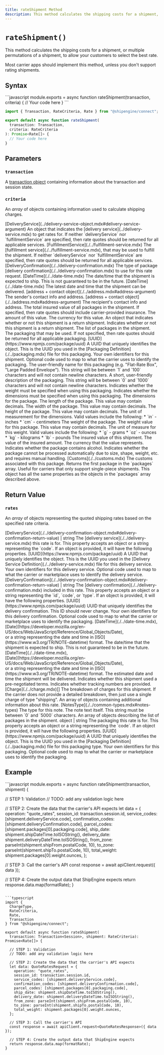 ```yaml
---
title: rateShipment Method
description: This method calculates the shipping costs for a shipment, or multiple permutations of a shipment, to allow your customers to select the best rate.
---
```



`rateShipment()`
===========================
This method calculates the shipping costs for a shipment, or multiple permutations of a shipment, to allow your customers to select the best rate.

Most carrier apps should implement this method, unless you don't support rating shipments.


Syntax
-----------------------------------------------
<CodeWrapper>
```javascript
module.exports = async function rateShipment(transaction, criteria) {
  // Your code here
}
```

```typescript
import { Transaction, RateCriteria, Rate } from "@shipengine/connect";

export default async function rateShipment(
  transaction: Transaction,
  criteria: RateCriteria
): Promise<Rate[]> {
  // Your code here
}
```
</CodeWrapper>



Parameters
-----------------------------------------------

### `transaction`
A [transaction object](../transaction.mdx) containing information about the transaction and session state.

### `criteria`
An _array_ of objects containing information used to calculate shipping charges.

<Reference>

  <Field name="deliveryService" nullable={true}>
    <Type>
      [DeliveryService](../delivery-service-object.mdx#delivery-service-argument)
    </Type>
    <Description>
      An object that indicates the [delivery service](../delivery-service.mdx) to get rates for. If neither `deliveryService` nor `fulfillmentService` are specified, then rate quotes should be returned for all applicable services.
    </Description>
  </Field>

  <Field name="fulfillmentService" nullable={true}>
    <Type>
      [FulfillmentService](./../fulfillment-service.mdx)
    </Type>
    <Description>
      The [fulfillment service](./../fulfillment-service.mdx), that may be used to fulfill the shipment. If neither `deliveryService` nor `fulfillmentService` are specified, then rate quotes should be returned for all applicable services.
    </Description>
  </Field>

  <Field name="deliveryConfirmation" nullable={true}>
    <Type>
      [DeliveryConfirmation](./../delivery-confirmation.mdx)
    </Type>
    <Description>
      The type of package [delivery confirmation](./../delivery-confirmation.mdx) to use for this rate request.
    </Description>
  </Field>

  <Field name="shipDateTime" nullable={false}>
    <Type>
      [DateTime](./../date-time.mdx)
    </Type>
    <Description>
      The date/time that the shipment is expected to ship. This is not guaranteed to be in the future.
    </Description>
  </Field>

  <Field name="deliveryDateTime" nullable={false}>
    <Type>
      [DateTime](./../date-time.mdx)
    </Type>
    <Description>
      The latest date and time that the shipment can be delivered.
    </Description>
  </Field>

  <Field name="shipFrom" nullable={false}>
    <Type>
      [address + contact object](./../address.mdx#address-argument)
    </Type>
    <Description>
      The sender's contact info and address.
    </Description>
  </Field>

  <Field name="shipTo" nullable={false}>
    <Type>
      [address + contact object](./../address.mdx#address-argument)
    </Type>
    <Description>
      The recipient's contact info and address.
    </Description>
  </Field>

  <Field name="totalInsuredValue" type="object" nullable={true}>
    <Description>
      The total insured value of all packages in the shipment. If specified, then rate quotes should include carrier-provided insurance.
    </Description>
  </Field>

  <Field name="totalInsuredValue.value" type="number" nullable={false}>
    <Description>
      The amount of this value.
    </Description>
  </Field>

  <Field name="totalInsuredValue.currency" type="string" nullable={false}>
    <Description>
      The currency for this value.
    </Description>
  </Field>

  <Field name="returns" type="object" nullable={false}>
    <Description>
      An object that indicates whether or not this shipment is a return shipment.
    </Description>
  </Field>

  <Field name="returns.isReturn" type="boolean" nullable={false}>
    <Description>
      Indicates whether or not this shipment is a return shipment.
    </Description>
  </Field>

  <Field name="packages" type="object[]" nullable={false}>
    <Description>
      The list of packages in the shipment.
    </Description>
  </Field>

  <Field name="packages[].packaging" type="object" nullable={true}>
    <Description>
      The packaging that may be used. If not specified, then rate quotes should be returned for all applicable packaging.
    </Description>
  </Field>

  <Field name="packages[].packaging.id" nullable={false}>
    <Type>
      [UUID](https://www.npmjs.com/package/uuid)
    </Type>
    <Description>
      A UUID that uniquely identifies the object. This is the UUID you used in the [Packaging Definition](./../packaging.mdx) file for this packaging.
    </Description>
  </Field>

  <Field name="packages[].packaging.identifiers" type="object" nullable={false}>
    <Description>
      Your own identifiers for this shipment.
    </Description>
  </Field>

  <Field name="packages[].packaging.code" type="string" nullable={false}>
    <Description>
      Optional code used to map to what the carrier uses to identify the packaging.
    </Description>
  </Field>

  <Field name="packages[].packaging.name" type="string" nullable={false}>
    <Description>
      The user-friendly name for this packaging (e.g. "Flat-Rate Box", "Large Padded Envelope"). This string will be between `1` and `100` characters and will not contain newline characters.
    </Description>
  </Field>

  <Field name="packages[].packaging.description" type="string" nullable={false}>
    <Description>
      A short, user-friendly description of the packaging. This string will be between `0` and `1000` characters and will not contain newline characters.
    </Description>
  </Field>

  <Field name="packages[].packaging.requiresWeight" type="boolean" nullable={false}>
    <Description>
      Indicates whether the weight must be specified when using this packaging.
    </Description>
  </Field>

  <Field name="packages[].packaging.requiresDimensions" type="boolean" nullable={false}>
    <Description>
      Indicates whether the dimensions must be specified when using this packaging.
    </Description>
  </Field>

  <Field name="packages[].dimensions" type="object" nullable={true}>
    <Description>
      The dimensions for the package.
    </Description>
  </Field>

  <Field name="packages[].dimensions.length" type="number" nullable={false}>
    <Description>
      The length of the package. This value may contain decimals.
    </Description>
  </Field>

  <Field name="packages[].dimensions.width" type="number" nullable={false}>
    <Description>
      The width of the package. This value may contain decimals.
    </Description>
  </Field>

  <Field name="packages[].dimensions.height" type="number" nullable={false}>
    <Description>
      The height of the package. This value may contain decimals.
    </Description>
  </Field>

  <Field name="packages[].dimensions.unit" type="string" nullable={false}>
    <Description>
      The unit of measurement for the dimensions. Valid values include the following:
      * `in` - inches
      * `cm` - centimeters
    </Description>
  </Field>

  <Field name="packages[].weight" type="object" nullable={false}>
    <Description>
      The weight of the package.
    </Description>
  </Field>

  <Field name="packages[].weight.value" type="number" nullable={false}>
    <Description>
      The weight value for this package. This value may contain decimals.
    </Description>
  </Field>

  <Field name="packages[].weight.unit" type="string" nullable={false}>
    <Description>
      The unit of measure for this weight. Valid values include the following:
      * `g` - grams
      * `oz` - ounces
      * `kg` - kilograms
      * `lb` - pounds
    </Description>
  </Field>

  <Field name="packages[].insuredValue" type="object" nullable={true}>
    <Description>
      The insured value of this shipment.
    </Description>
  </Field>

  <Field name="packages[].insuredValue.value" type="number" nullable={false}>
    <Description>
      The value of the insured amount.
    </Description>
  </Field>

  <Field name="packages[].insuredValue.currency" type="string" nullable={false}>
    <Description>
      The currency that the value represents.
    </Description>
  </Field>

  <Field name="packages[].containsAlcohol" type="boolean" nullable={false}>
    <Description>
      Indicates whether the package contains alcohol.
    </Description>
  </Field>

  <Field name="packages[].isNonMachineable" type="boolean" nullable={false}>
    <Description>
      Indicates whether the package cannot be processed automatically due to size, shape, weight, etc. and requires manual handling.
    </Description>
  </Field>

  <Field name="packages[].customs" nullable={true}>
    <Type>
      [Customs](./../customs.mdx)
    </Type>
    <Description>
      The customs associated with this package.
    </Description>
  </Field>

  <Field name="package" type="object" nullable={false}>
    <Description>
      Returns the first package in the `packages` array. Useful for carriers that only support single-piece shipments. This object has all the same properties as the objects in the `packages` array described above.
    </Description>
  </Field>

</Reference>



Return Value
-----------------------------------------------
### `rates`
An _array_ of objects representing the quoted shipping rates based on the specified rate criteria.

<Reference>

  <Field name="deliveryService" required={true}>
    <Type>
      [DeliveryService](./../delivery-confirmation-object.mdx#delivery-confirmation-return-value) | string
    </Type>
    <Description>
      The [delivery service](./../delivery-service.mdx) this rate is for.
      This property accepts an object or a string representing the `code`. If an object is provided, it will have the following properties.
    </Description>
  </Field>

  <Field name="deliveryService.id" required={true}>
    <Type>
      [UUID](https://www.npmjs.com/package/uuid)
    </Type>
    <Description>
      A UUID that uniquely identifies the object. This is the UUID you used in the [Delivery Service Definition](./../delivery-service.mdx) file for this delivery service.
    </Description>
  </Field>

  <Field name="deliveryService.identifiers" type="object" required={false}>
    <Description>
      Your own identifiers for this delivery service.
    </Description>
  </Field>

  <Field name="deliveryService.code" type="string" required={false}>
    <Description>
      Optional code used to map to what the carrier or marketplace uses to identify the delivery service.
    </Description>
  </Field>

  <Field name="deliveryConfirmation" required={true}>
    <Type>
      [DeliveryConfirmation](./../delivery-confirmation-object.mdx#delivery-confirmation-return-value) | string
    </Type>
    <Description>
      The [delivery confirmation](./../delivery-confirmation.mdx) included in this rate. This property accepts an object or a string representing the `id`, `code`, or `type`. If an object is provided, it will have the following properties.
    </Description>
  </Field>

  <Field name="deliveryConfirmation.id" required={true}>
    <Type>
      [UUID](https://www.npmjs.com/package/uuid)
    </Type>
    <Description>
      UUID that uniquely identifies the delivery confirmation. This ID should never change.
    </Description>
  </Field>

  <Field name="deliveryConfirmation.identifiers" type="object" required={false}>
    <Description>
      Your own identifiers for this delivery confirmation.
    </Description>
  </Field>

  <Field name="deliveryConfirmation.code" type="string" required={false}>
    <Description>
      Optional code used to map to what the carrier or marketplace uses to identify the packaging.
    </Description>
  </Field>

  <Field name="shipDateTime" required={false}>
    <Type>
      [DateTime](./../date-time.mdx), <br/>
      [Date](https://developer.mozilla.org/en-US/docs/Web/JavaScript/Reference/Global_Objects/Date), <br/>
      or a string representing the date and time in [ISO](https://www.w3.org/TR/NOTE-datetime) format.
    </Type>
    <Description>
      The date/time that the shipment is expected to ship.  This is not guaranteed to be in the future.
    </Description>
  </Field>

  <Field name="deliveryDateTime" required={false}>
    <Type>
      [DateTime](./../date-time.mdx), <br/>
      [Date](https://developer.mozilla.org/en-US/docs/Web/JavaScript/Reference/Global_Objects/Date), <br/>
      or a string representing the date and time in [ISO](https://www.w3.org/TR/NOTE-datetime) format.
    </Type>
    <Description>
      The estimated date and time the shipment will be delivered.
    </Description>
  </Field>

  <Field name="isNegotiatedRate" type="boolean" required={false}>
    <Description>
      Indicates whether this shipment used a pre-negotiated terms.
    </Description>
  </Field>

  <Field name="isTrackable" type="boolean" required={false}>
    <Description>
      Indicates whether tracking numbers are provided.
    </Description>
  </Field>

  <Field name="charges" required={true}>
    <Type>
      [Charge](./../charge.mdx)[]
    </Type>
    <Description>
      The breakdown of charges for this shipment.  If the carrier does not provide a detailed breakdown, then just use a single charge of type "shipping".
    </Description>
  </Field>

  <Field name="notes" type="object[]" required={false}>
    <Description>
      An array of objects containing additional information about this rate.
    </Description>
  </Field>

  <Field name="notes[].type" required={true}>
    <Type>
      [NotesType](./../common-types.mdx#notes-types)
    </Type>
    <Description>
      The type for this note.
    </Description>
  </Field>

  <Field name="notes[].text" type="string" required={false}>
    <Description>
      The note text itself. This string must be between `0` and `5000` characters.
    </Description>
  </Field>

  <Field name="packages" type="object[]" required={false}>
    <Description>
      An array of objects describing the list of packages in the shipment.
    </Description>
  </Field>

  <Field name="packages[].packaging" required={true}>
    <Type>
      object | string
    </Type>
    <Description>
      The packaging this rate is for. This property accepts an object or a string representing the `code`. If an object is provided, it will have the following properties.
    </Description>
  </Field>

  <Field name="packages[].packaging.id" required={true}>
    <Type>
      [UUID](https://www.npmjs.com/package/uuid)
    </Type>
    <Description>
      A UUID that uniquely identifies the object. This is the UUID you used in the [Packaging Definition](./../packaging.mdx) file for this packaging type.
    </Description>
  </Field>

  <Field name="packages[].packaging.identifiers" type="object" required={false}>
    <Description>
      Your own identifiers for this packaging.
    </Description>
  </Field>

  <Field name="packages[].packaging.code" type="string" required={false}>
    <Description>
      Optional code used to map to what the carrier or marketplace uses to identify the packaging.
    </Description>
  </Field>

</Reference>



Example
-----------------------------------------------
<CodeWrapper>
```javascript
module.exports = async function rateShipment(transaction, shipment) {

  // STEP 1: Validation
  // TODO: add any validation logic here

  // STEP 2: Create the data that the carrier's API expects
  let data = {
    operation: "quote_rates",
    session_id: transaction.session.id,
    service_codes: [shipment.deliveryService.code],
    confirmation_codes: [shipment.deliveryConfirmation.code],
    parcel_codes: [shipment.packages[0].packaging.code],
    ship_date: shipment.shipDateTime.toISOString(),
    delivery_date: shipment.deliveryDateTime.toISOString(),
    from_zone: parseInt(shipment.shipFrom.postalCode, 10),
    to_zone: parseInt(shipment.shipTo.postalCode, 10),
    total_weight: shipment.packages[0].weight.ounces,
  };

  // STEP 3: Call the carrier's API
  const response = await apiClient.request({ data });

  // STEP 4: Create the output data that ShipEngine expects
  return response.data.map(formatRate);
}
```

```typescript
import {
  ChargeType,
  RateCriteria,
  Rate,
  Transaction
} from "@shipengine/connect";

export default async function rateShipment(
  transaction: Transaction<Session>, shipment: RateCriteria): Promise<Rate[]> {

  // STEP 1: Validation
  // TODO: add any validation logic here

  // STEP 2: Create the data that the carrier's API expects
  let data: QuoteRatesRequest = {
    operation: "quote_rates",
    session_id: transaction.session.id,
    service_codes: [shipment.deliveryService.code],
    confirmation_codes: [shipment.deliveryConfirmation.code],
    parcel_codes: [shipment.packages[0].packaging.code],
    ship_date: shipment.shipDateTime.toISOString(),
    delivery_date: shipment.deliveryDateTime.toISOString(),
    from_zone: parseInt(shipment.shipFrom.postalCode, 10),
    to_zone: parseInt(shipment.shipTo.postalCode, 10),
    total_weight: shipment.packages[0].weight.ounces,
  };

  // STEP 3: Call the carrier's API
  const response = await apiClient.request<QuoteRatesResponse>({ data });

  // STEP 4: Create the output data that ShipEngine expects
  return response.data.map(formatRate);
}
```
</CodeWrapper>

